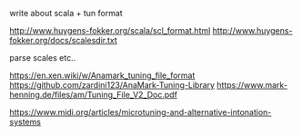 write about scala + tun format

http://www.huygens-fokker.org/scala/scl_format.html
http://www.huygens-fokker.org/docs/scalesdir.txt

parse scales etc..

https://en.xen.wiki/w/Anamark_tuning_file_format
https://github.com/zardini123/AnaMark-Tuning-Library
https://www.mark-henning.de/files/am/Tuning_File_V2_Doc.pdf

https://www.midi.org/articles/microtuning-and-alternative-intonation-systems